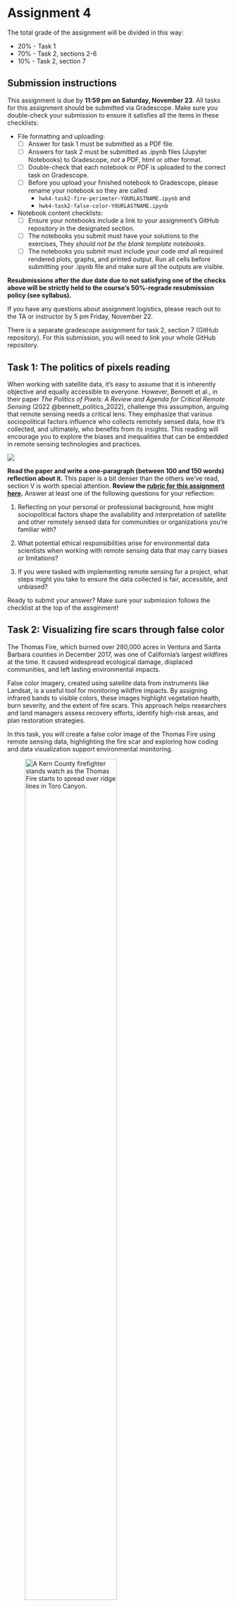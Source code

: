 # Assignment 4

The total grade of the assignment will be divided in this way:

- 20% - Task 1
- 70% - Task 2, sections 2-6
- 10% - Task 2, section 7

## Submission instructions 
:::{.callout-warning appearance="minimal"}

This assignment is due by **11:59 pm on Saturday, November 23**. All tasks for this assignment should be submitted via Gradescope. Make sure you double-check your submission to ensure it satisfies all the items in these checklists:

- File formatting and uploading:
  - [ ] Answer for task 1 must be submitted as a PDF file.
  - [ ] Answers for task 2 must be submitted as .ipynb files (Jupyter Notebooks) to Gradescope, *not* a PDF, html or other format.
  - [ ] Double-check that each notebook or PDF is uploaded to the correct task on Gradescope. 
  - [ ] Before you upload your finished notebook to Gradescope, please rename your notebook so they are called
    - `hwk4-task2-fire-perimeter-YOURLASTNAME.ipynb` and 
    - `hwk4-task2-false-color-YOURLASTNAME.ipynb`

- Notebook content checklists:
  - [ ] Ensure your notebooks include a link to your assignment's GitHub repository in the designated section.
  - [ ] The notebooks you submit must have your solutions to the exercises, They *should not be the blank template notebooks*. 
  - [ ] The notebooks you submit must include your code *and* all required rendered plots, graphs, and printed output. Run all cells before submitting your .ipynb file and make sure all the outputs are visible.


**Resubmissions after the due date due to not satisfying one of the checks above will be strictly held to the course's 50%-regrade resubmission policy (see syllabus).**

If you have any questions about assignment logistics, please reach out to the TA or instructor by 5 pm Friday, November 22. 
:::

:::{.callout-warning appearance="minimal"}
There is a separate gradescope assignment for task 2, section 7 (GitHub repository). For this submission, you will need to link your whole GitHub repository.
:::

## Task 1: The politics of pixels reading

When working with satellite data, it’s easy to assume that it is inherently objective and equally accessible to everyone. However, Bennett et al., in their paper *The Politics of Pixels: A Review and Agenda for Critical Remote Sensing* (2022 @bennett_politics_2022), challenge this assumption, arguing that remote sensing needs a critical lens. They emphasize that various sociopolitical factors influence who collects remotely sensed data, how it’s collected, and ultimately, who benefits from its insights. This reading will encourage you to explore the biases and inequalities that can be embedded in remote sensing technologies and practices.

![](/assignments/images/spacex-VBNb52J8Trk-unsplash.jpg)


**Read the paper and write a one-paragraph (between 100 and 150 words) reflection about it.**
This paper is a bit denser than the others we’ve read, section V is worth special attention.
**Review the [rubric for this assignment here](https://docs.google.com/document/d/1GQ8C0APsoIG1R9UQL-QGOtENYi413_Fv/edit?usp=sharing&ouid=111507336322611936333&rtpof=true&sd=true).** Answer at least one of the following questions for your reflection:

1. Reflecting on your personal or professional background, how might sociopolitical factors shape the availability and interpretation of satellite and other remotely sensed data for communities or organizations you’re familiar with?

2. What potential ethical responsibilities arise for environmental data scientists when working with remote sensing data that may carry biases or limitations? 

3. If you were tasked with implementing remote sensing for a project, what steps might you take to ensure the data collected is fair, accessible, and unbiased? 


:::{.callout-warning appearance="minimal"}
Ready to submit your answer? Make sure your submission follows the checklist at the top of the assginment! 
:::

## Task 2:  Visualizing fire scars through false color

The Thomas Fire, which burned over 280,000 acres in Ventura and Santa Barbara counties in December 2017, was one of California's largest wildfires at the time. It caused widespread ecological damage, displaced communities, and left lasting environmental impacts.

False color imagery, created using satellite data from instruments like Landsat, is a useful tool for monitoring wildfire impacts. By assigning infrared bands to visible colors, these images highlight vegetation health, burn severity, and the extent of fire scars. This approach helps researchers and land managers assess recovery efforts, identify high-risk areas, and plan restoration strategies.

In this task, you will create a false color image of the Thomas Fire using remote sensing data, highlighting the fire scar and exploring how coding and data visualization support environmental monitoring.

![A Kern County firefighter stands watch as the Thomas Fire starts to spread over ridge lines in Toro Canyon.](/assignments/images/thomas_fire.png){width="70%"}

### About the data

In this task you will use two datsets. The first is a simplified collection of bands (red, green, blue, near-infrared and shortwave infrared) from the Landsat Collection 2 Level-2 atmosperically corrected surface reflectance data, collected by the Landsat 8 satellite. 

The data was retrieved from the [Microsof Planetary Computer data catalogue](https://planetarycomputer.microsoft.com/dataset/landsat-c2-l2) and pre-processed to remove data outside land and coarsen the spatial resolution. This data should be used for visualization and educational purposes only and can be accessed at this path within workbench-1:
```default
/courses/EDS220/data/hwk4_landsat_data landsat8-2018-01-26-sb-simplified.nc
```

The second dataset will be historical open-access data about fire perimeters in California. There are several datasets with this information online. You will need to select one from a reputable source that includes the fire perimeter of the Thomas Fire during 2017.

### Setup

:::{.callout-tip appearance="minimal"}
Create a new GitHub repository named `eds220-hwk4`. You will need to create two notebooks named:

  - `hwk4-task2-false-color-YOURLASTNAME.ipynb` and 
  - `hwk4-task2-fire-perimeter-YOURLASTNAME.ipynb`. 

Your repository should have the following structure:
```default
eds220-hwk4
│   README.md
|   hwk4-task2-fire-perimeter-YOURLASTNAME.ipynb
│   hwk4-task2-false-color-YOURLASTNAME.ipynb
|   .gitignore
│
└───data
    │   thomas-fire-boundary-file
```
:::

:::{.callout-warning appearance="minimal"}
📋 Don't forget to read the [rubric for this task](https://docs.google.com/document/d/1-Zm731BLVCs1MXHT5R1H9rr6uvcwHnMZQ2q8xkQ_fWM/edit?usp=sharing) before you start working on it.
:::

### Instructions

#### 1. Reading
Read the following resources about false color images and Landsat imagery: 

- [NASA Earth Observatory - Why is that Forest Red and that Cloud Blue? How to Interpret a False-Color Satellite Image](https://earthobservatory.nasa.gov/features/FalseColor)

- [What are the band designations for the Landsat satellites?](https://www.usgs.gov/faqs/what-are-band-designations-landsat-satellites)

- [Common Landsat Band Combinations](https://www.usgs.gov/media/images/common-landsat-band-combinations)

<!--
- [How do I use a scale factor with Landsat Level-2 science products?](https://www.usgs.gov/faqs/how-do-i-use-a-scale-factor-landsat-level-2-science-products)
-->


:::{.callout-caution appearance="minimal"}
Section 2 must be completed in the `hwk4-task2-fire-perimeter-YOURLASTNAME.ipynb` notebook. 
:::

#### 2. Fire perimeter data retrieval and selection

a. Explore the data and write a brief summary of the information you obtained from the preliminary information. Your summary should include the CRS of the data and whether this is projected or geographic.

b. From your fire perimeter data, select the Thomas Fire boundary. The fire occurred in 2017.

c. Save *only* the 2017 Thomas Fire boundary as a geospatial file in the format of your choosing. The file should go into the `data/` directory in your repository.

d. In a markdown cell, briefly explain your reasoning for selecting that specific file format. 

:::{.callout-caution appearance="minimal"}
Sections 3, 4, and 5 must be completed in the `hwk4-task2-false-color-YOURLASTNAME.ipynb` notebook. In this notebook you will be using both your fire perimeter data and the simplified Landsat data `landsat8-2018-01-26-sb-simplified.nc`. You may need to complete data wrangling steps beyond the ones described to create the requested outputs.
:::

#### 3. True color image

a. Construct a file path to the Landsat data using `os` and import it using `rioxr.open_rasterio()`.

b. Explore the data and write a brief summary of the information you obtained from the preliminary information. Your summary should include the a description of the data's variables and dimensions.

c. Drop the `band` dimension of the data. HINT: [`squeeze()`](https://docs.xarray.dev/en/stable/generated/xarray.DataArray.squeeze.html) and [`drop_vars()`](https://docs.xarray.dev/en/stable/generated/xarray.DataArray.drop_vars.html).

d. Without creating any new variables: 
  - select the red, green, and blue variables (in that order) of the `xarray.Dataset` holding the Landsat data, 
  - convert it to a `numpy.array` using the `to_array()` method, and then 
  - use `.plot.imshow()` to create an RGB image with the data. 
There will be a warning, that's ok.

e. Adjust the scale used for plotting the bands to get a true color image. 
HINT: [Check the `robust` parameter](https://matplotlib.org/stable/api/_as_gen/matplotlib.pyplot.imshow.html). The issue here is the clouds: their RGB values are outliers and cause the other values to be squished when plotting. 

f. In a markdown cell write a brief explanation comparing the ouputs for parts (a) and (b). 

#### 4. False color image
Without creating any new variables, create a false color image by plotting the short-wave infrared (swir22), near-infrared, and red variables (in that order).

#### 5. Map
a. Create a map showing the shortwave infrared/near-infrared/red false color image together with the Thomas Fire _perimeter_.  Customize it appropriately including, at least, an informative title and legend.

b. Write a figure description for the map including a brief explanation of how false color imagery is being used.

:::{.callout-caution appearance="minimal"}
The rest of the sections are about updating and cleaning your notebooks and repository. **This is hugely important!** By maintaining clean, well-structured repositories and notebooks, you’re not only showcasing your technical skills but also building a portfolio that reflects your professionalism, attention to detail, and ability to collaborate effectively with others.

Here is an [example of an organized repository and notebook](https://github.com/carmengg/eds220-oil-spills-sample-repo) based on the oil spills task from homework 3. 
:::

#### 6. Clean your notebooks

The target audience for your notebooks is a fellow EDS 220 student who is just learning about wrangling raster data using Python. 

- Add enough and appropriate comments to explain your code.
- Add enough and appropriate markdown cells to explain the procedures you are using and their output.
- First cell in the notebook must be a markdown cell including: 
  - [ ] Title
  - [ ] Author
  - [ ] Link to GitHub repository containing the notebook (for grading purposes)
- Each notebook must include an "About" section with the following subsections: 
    - [ ] Purpose: what is this notebook about?
    - [ ] Highlights: List of highlights of analysis (3 or 4 highlights). What do you consider to be the most important aspects of this coding exercise?
    - [ ] About the data: Datasets description
    - [ ] References: Formal references to datasets. You can use the APA style as outlined [here](https://library.cumc.columbia.edu/insight/citing-data-sources).

The rest of your notebook should be organized into logical subsections (indicated through markdown headers) for the analysis and visualization you are performing. The subsections should easily guide the reader through the analysis.

#### 7. Update your repository

Update your repository's README with (at least) the following (based on [EDS 296](https://ucsb-meds.github.io/README-guidelines/)):

- [ ] **A short, but descriptive title.**
- [ ] **About section.** A brief explanation of the repository’s purpose.
  Paragraphs or a bulleted list are both acceptable options. 
  You may include an image or logo that represents the project.
- [ ] **A concise description of what’s housed in the repository.**
  This includes information about the repository structure or file organization.
- [ ] Details regarding data access.**
  Any necessary information on where data lives (e.g. is it housed in the repo, on a server, in a library / package etc.) and how to access it in order to run the code.
- [ ] **References or acknowledgements.**
In an appropriate, consistent format, including links.
Provide a reference to the course and any other sources that supported the development of the repository. Add references for datasets too.

:::{.callout-warning appearance="minimal"}
Ready to submit your answers? Make sure your submission follows the checklist at the top of the assginment! 
:::
